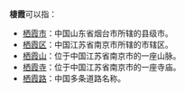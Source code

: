 '''棲霞'''可以指：
* [[栖霞市|栖霞市]]：中国山东省烟台市所辖的县级市。
* [[栖霞区|栖霞区]]：中国江苏省南京市所辖的市辖区。
* [[栖霞山|栖霞山]]：位于中国江苏省南京市的一座山脉。
* [[栖霞寺|栖霞寺]]：位于中国江苏省南京市的一座寺庙。
* [[栖霞路|栖霞路]]：中国多条道路名称。
{{消歧义|Q|cat=二字中國地名消歧義}}